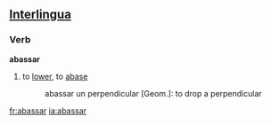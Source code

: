 == [[Interlingua]] ==
===Verb===
'''abassar'''
# to [[lower]], to [[abase]]
#: abassar un perpendicular [Geom.]: to drop a perpendicular

[[fr:abassar]]
[[ia:abassar]]